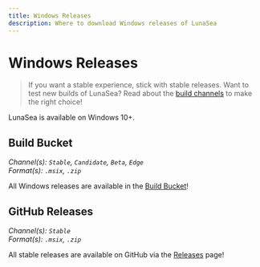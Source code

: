 ```yaml
---
title: Windows Releases
description: Where to download Windows releases of LunaSea
---
```


# Windows Releases

> If you want a stable experience, stick with stable releases. Want to test new builds of LunaSea? Read about the [build channels](/getting-started/build-channels) to make the right choice!

LunaSea is available on Windows 10+.

## Build Bucket

_Channel(s): `Stable`, `Candidate`, `Beta`, `Edge`_<br/>
_Format(s): `.msix`, `.zip`_

All Windows releases are available in the [Build Bucket](https://builds.lunasea.app/#latest/)!

## GitHub Releases

_Channel(s): `Stable`_<br/>
_Format(s): `.msix`, `.zip`_

All stable releases are available on GitHub via the [Releases](https://github.com/JagandeepBrar/LunaSea/releases) page!
